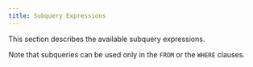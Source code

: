 ---
title: Subquery Expressions
---

This section describes the available subquery expressions.

Note that subqueries can be used only in the `FROM` or the `WHERE` clauses.